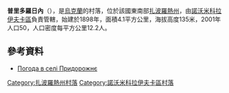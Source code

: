 {{coord|47|48|39|N|36|6|30|E|scale:100000|display=title}}

'''普里多羅日內'''（{{lang-uk|Придорожнє}}），是[[烏克蘭|烏克蘭]]的村落，位於該國東南部[[扎波羅熱州|扎波羅熱州]]，由[[諾沃米科拉伊夫卡區|諾沃米科拉伊夫卡區]]負責管轄，始建於1898年，面積4.1平方公里，海拔高度135米，2001年人口50，人口密度每平方公里12.2人。

==參考資料==
* [http://weather.in.ua/ua/zaporozhskaja/21579 Погода в селі Придорожнє] {{Wayback|url=http://weather.in.ua/ua/zaporozhskaja/21579 |date=20200921131415 }}

[[Category:扎波羅熱州村落|Category:扎波羅熱州村落]]
[[Category:諾沃米科拉伊夫卡區村落|Category:諾沃米科拉伊夫卡區村落]]


{{Zaporizhia-geo-stub}}